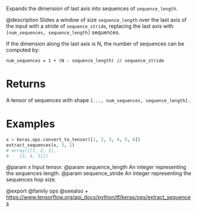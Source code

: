 Expands the dimension of last axis into sequences of `sequence_length`.

@description
Slides a window of size `sequence_length` over the last axis of the input
with a stride of `sequence_stride`, replacing the last axis with
`[num_sequences, sequence_length]` sequences.

If the dimension along the last axis is N, the number of sequences can be
computed by:

`num_sequences = 1 + (N - sequence_length) // sequence_stride`

# Returns
A tensor of sequences with shape `[..., num_sequences, sequence_length].`

# Examples
```python
x = keras.ops.convert_to_tensor([1, 2, 3, 4, 5, 6])
extract_sequences(x, 3, 2)
# array([[1, 2, 3],
#    [3, 4, 5]])
```

@param x Input tensor.
@param sequence_length An integer representing the sequences length.
@param sequence_stride An integer representing the sequences hop size.

@export
@family ops
@seealso
+ <https://www.tensorflow.org/api_docs/python/tf/keras/ops/extract_sequences>
